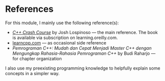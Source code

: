 # References

For this module, I mainly use the following reference(s):

- [_C++ Crash Course_](https://learning.oreilly.com/library/view/c-crash-course/9781098122553/) by Josh Lospinoso &mdash; the main reference. The book is available via subscription on learning.oreilly.com.
- [learncpp.com](https://www.learncpp.com/) &mdash; as occasional side reference
- _Pemrograman C++: Mudah dan Cepat Menjadi Master C++ dengan Mengungkap Rahasia-Rahasia Pemrograman C++_ by Budi Raharjo &mdash; for chapter organization

I also use my preexisting programming knowledge to helpfully explain some concepts in a simpler way.
